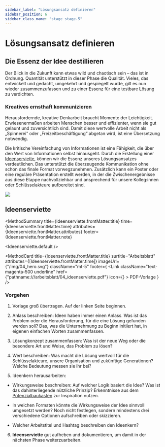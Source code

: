 ```yaml
---
sidebar_label: "Lösungsansatz definieren"
sidebar_position: 6
sidebar_class_name: "stage stage-5"
---
```



# Lösungsansatz definieren

## Die Essenz der Idee destillieren

Der Blick in die Zukunft kann etwas wild und chaotisch sein – das ist in Ordnung. Quantität unterstützt in dieser Phase die Qualität. Vieles, das entwickelt und gedacht, umgekehrt und gespiegelt wurde, gilt es nun wieder zusammenzufassen und zu einer Essenz für eine testbare Lösung zu verdichten.

### Kreatives ernsthaft kommunizieren

Herausfordernde, kreative Denkarbeit braucht Momente der Leichtigkeit. Erwiesenermaßen arbeiten Menschen besser und effizienter, wenn sie gut gelaunt und zuversichtlich sind. Damit diese wertvolle Arbeit nicht als „Spinnerei“ oder „Freizeitbeschäftigung“ abgetan wird, ist eine Übersetzung notwendig.

Die kritische Vereinfachung von Informationen ist eine Fähigkeit, die über den Wert von Informationen selbst hinausgeht. Durch die Erstellung einer [Ideenserviette](#ideenserviette), können wir die Essenz unseres Lösungsansatzes verdeutlichen. Das unterstützt die überzeugende Kommunikation ohne schon das finale Format vorwegzunehmen. Zusätzlich kann ein Poster oder eine reguläre Präsentation erstellt werden, in der die Zwischenergebnisse aus diese Etappe nachvollziehbar und ansprechend für unsere Kolleg:innen oder Schlüsselakteure aufbereitet sind.

<img
  src="/img/04_loesungsansatz.svg"
  className="w-64 mx-auto h-auto"
  aria-hidden
/>

## Ideenserviette

<MethodSummary
  title={Ideenserviette.frontMatter.title}
  time={Ideenserviette.frontMatter.time}
  attributes={Ideenserviette.frontMatter.attributes}
  footer={Ideenserviette.frontMatter.note}
>
  <Ideenserviette.default />
</MethodSummary>

<MethodCard
  title={Ideenserviette.frontMatter.title}
  surtitle="Arbeitsblatt"
  attributes={[Ideenserviette.frontMatter.time]}
  imageUrl={"/img/04_hero.svg"}
  className="mt-5"
  footer={
    <Link
      className="text-magenta-500 underline"
      href={"pathname:///arbeitsblatt/04_ideenserviette.pdf"}
      icon={<EditIcon className="w-3 h-3 text-inherit" />}
    >
      PDF-Vorlage
    </Link>
  }
/>

### Vorgehen

1. Vorlage groß übertragen. Auf der linken Seite beginnen.

2. Anlass beschreiben: Ideen haben immer einen Anlass. Was ist das Problem oder die Herausforderung, für die eine Lösung gefunden werden soll? Das, was die Unternehmung zu Beginn initiiert hat, in eigenen einfachen Worten zusammenfassen.

3. Lösungkonzept zusammenfassen: Was ist der neue Weg oder die besondere Art und Weise, das Problem zu lösen?

4. Wert beschreiben: Was macht die Lösung wertvoll für die Schlüsselakteure, unsere Organisation und zukünftige Generationen? Welche Bedeutung messen sie ihr bei?

5. Ideenkern herausarbeiten:

- Wirkungsweise beschreiben: Auf welcher Logik basiert die Idee? Was ist das dahinterliegende nützliche Prinzip? Erkenntnisse aus dem [Potenzialbaukasten](/buch/erkennen/potenziale-eingrenzen#potenzialbaukasten) zur Inspiration nutzen.

- In welchen Formaten könnte die Wirkungsweise der Idee sinnvoll umgesetzt werden? Noch nicht festlegen, sondern mindestens drei verschiedene Optionen aufschreiben oder skizzieren.

- Welcher Arbeitstitel und Hashtag beschreiben den Ideenkern?

6. **Ideenserviette** gut aufheben und dokumentieren, um damit in der nächsten Phase weiterzuarbeiten.
